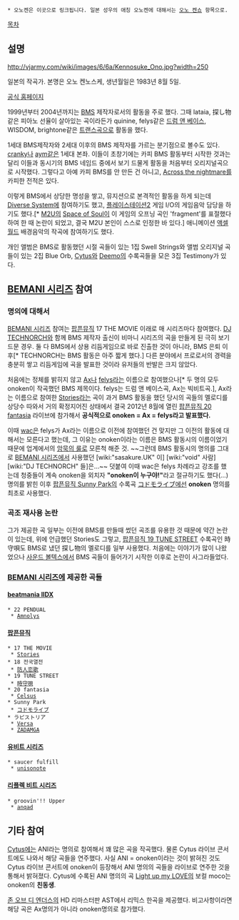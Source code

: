  * 오노켄은 이곳으로 링크됩니다. 일본 성우의 애칭 오노켄에 대해서는 [[오노 켄쇼]] 항목으로.

[[목차]]
== 설명 ==
http://vjarmy.com/wiki/images/6/6a/Kennosuke_Ono.jpg?width=250

일본의 작곡가. 본명은 오노 켄노스케, 생년월일은 1983년 8월 5일.

[http://www.axsword.com 공식 홈페이지]

1999년부터 2004년까지는 [[BMS]] 제작자로서의 활동을 주로 했다. 그때 lataia, 探し物같은 피아노 선율이 살아있는 곡이라든가 quinine, felys같은 [[드럼 앤 베이스]], WISDOM, brightone같은 [[트랜스]]곡으로 활동을 했다.

1세대 BMS제작자와 2세대 이후의 BMS 제작자를 가르는 분기점으로 볼수도 있다. [[cranky]]나 [[aym]]같은 1세대 본좌. 이들이 초창기에는 카피 BMS 활동부터 시작한 것과는 달리 이들과 동시기의 BMS 네임드 중에서 보기 드물게 활동을 처음부터 오리지널곡으로 시작했다. 그렇다고 아예 카피 BMS를 안 만든 건 아니고, [[Across the nightmare]]를 카피한 전적은 있다.

이렇게 BMS에서 상당한 명성을 쌓고, 뮤지션으로 본격적인 활동을 하게 되는데 [[Diverse System]]에 참여하기도 했고, [[플레이스테이션2]] 게임 I/O의 게임음악 담당을 하기도 했다.[* [[M2U]]의 [[Space of Soul]]이 이 게임의 오프닝 곡인 'fragment'를 표절했다 하여 한 때 논란이 되었고, 결국 M2U 본인이 스스로 인정한 바 있다.] 애니메이션 [[액셀 월드]] 배경음악의 작곡에 참여하기도 했다.

개인 앨범은 BMS로 활동했던 시절 곡들이 있는 1집 Swell Strings와 앨범 오리지널 곡들이 있는 2집 Blue Orb, [[Cytus]]와 [[Deemo]]의 수록곡들을 모은 3집 Testimony가 있다.

== [[BEMANI 시리즈]] 참여 ==
=== 명의에 대해서 ===
[[BEMANI 시리즈]] 참여는 [[팝픈뮤직]] 17 THE MOVIE 이래로 매 시리즈마다 참여했다. [[DJ TECHNORCH]]와 함께 BMS 제작자 출신이 비마니 시리즈의 곡을 만들게 된 극히 보기 드문 경우. 둘 다 BMS에서 상용 리듬게임으로 바로 진출한 것이 아니라, BMS 은퇴 이후[* TECHNORCH는 BMS 활동은 아주 짧게 했다.] 다른 분야에서 프로로서의 경력을 충분히 쌓고 리듬게임에 곡을 발표한 것이라 유저들의 반발은 크지 않았다.

처음에는 정체를 밝히지 않고 [[Ax]]나 [[felys]]라는 이름으로 참여했으나[* 두 명의 모두 onoken이 작곡했던 BMS 제목이다. felys는 드럼 앤 베이스곡, Ax는 빅비트곡.], Ax라는 이름으로 참여한 [[Stories]]라는 곡이 과거 BMS 활동을 했던 당시의 곡들의 멜로디를 상당수 따와서 거의 확정지어진 상태에서 결국 2012년 8월에 열린 [[팝픈뮤직 20 fantasia]] 라이브에 참가해서 '''공식적으로 onoken = Ax = felys라고 발표했다.''' 

이때 [[wac]]은 felys가 Ax라는 이름으로 이전에 참여했던 건 맞지만 그 이전의 활동에 대해서는 모른다고 했는데, 그 이유는 onoken이라는 이름은 BMS 활동시의 이름이었기 때문에 업계에서의 [[암묵의 룰]]로 모른척 해준 것. ~~그런데 BMS 활동시의 명의를 그대로 [[BEMANI 시리즈]]에서 사용했던 [wiki:"sasakure.UK" 이] [wiki:"void" 사람][wiki:"DJ TECHNORCH" 들]은...~~ 덧붙여 이때 wac은 felys 차례라고 강조를 했는데 청중들이 계속 onoken을 외치자 '''"onoken이 누구야!"'''라고 절규하기도 했다(...) 명의를 밝힌 이후 [[팝픈뮤직 Sunny Park]]의 수록곡 [[コドモライブ]]에선 '''onoken''' 명의를 최초로 사용했다.

=== 곡조 재사용 논란 ===
{{{#!html
<iframe width="420" height="315" src="http://www.youtube.com/embed/3HFQ0-tnAlw" frameborder="0" allowfullscreen></iframe>
}}}

{{{#!html
<iframe width="420" height="315" src="http://www.youtube.com/embed/MXOzLLHgPBk" frameborder="0" allowfullscreen></iframe>
}}}

그가 제공한 곡 일부는 이전에 BMS를 만들때 썼던 곡조를 유용한 것 때문에 약간 논란이 있는데, 위에 언급했던 Stories도 그렇고, [[팝픈뮤직 19 TUNE STREET]] 수록곡인 時守唄도 BMS로 냈던 探し物의 멜로디를 일부 사용했다. 처음에는 이야기가 많이 나왔었으나 [[사운드 볼텍스]]에서 BMS 곡들이 들어가기 시작한 이후로 논란이 사그라들었다.
 
=== [[BEMANI 시리즈]]에 제공한 곡들 ===
==== [[beatmania IIDX]] ====
 * 22 PENDUAL
  * [[Amnolys]]
==== [[팝픈뮤직]] ====
 * 17 THE MOVIE
  * [[Stories]]
 * 18 전국열전
  * [[防人恋歌]]
 * 19 TUNE STREET
  * [[時守唄]]
 * 20 fantasia
  * [[Celsus]]
 * Sunny Park
  * [[コドモライブ]]
 * ラピストリア
  * [[Versa]]
  * [[ZADAMGA]]
==== [[유비트 시리즈]] ====
 * saucer fulfill
  * [[unisonote]]
==== [[리플렉 비트 시리즈]] ====
 * groovin'!! Upper
  * [[anqad]]
== 기타 참여 ==
{{{#!html
<iframe width="420" height="315" src="http://www.youtube.com/embed/0HDT5lAPiFc" frameborder="0" allowfullscreen></iframe>
}}}

[[Cytus]]에는 ANI라는 명의로 참여해서 꽤 많은 곡을 작곡했다. 물론 Cytus 라이브 콘서트에도 나와서 해당 곡들을 연주했다. 사실 ANI = onoken이라는 것이 밝혀진 것도 Cytus 라이브 콘서트에 onoken이 등장해서 ANI 명의의 곡들을 라이브로 연주한 것을 통해서 밝혀졌다. Cytus에 수록된 ANI 명의의 곡 [[Light up my LOVE]]의 보컬 moco는 onoken의 '''친동생'''.

[[존 오브 디 엔더스]]의 HD 리마스터판 AST에서 리믹스 한곡을 제공했다. 비고사항이라면 해당 곡은 Ax명의가 아니라 onoken명의로 참가했다.
